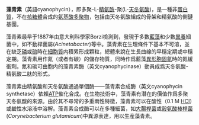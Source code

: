 '''藻青素'''（英語cyanophycin），即多聚-L-[[精氨酸|精氨酰]]-聚(L-[[天冬氨酸|天冬氨酸]])，是一種非[[蛋白質|蛋白質]]，不在[[核糖體|核糖體]]合成的[[氨基酸|氨基酸]][[聚合物|多聚物]]，包括由天冬氨酸組成的骨架和精氨酸的側鏈基團。

藻青素最早于1887年由意大利科學家Borzi檢測到，發現于多數[[藍藻|藍藻]]和少數[[異養|異養]]細菌中，如不動桿菌屬(''Acinetobacter'')等中。藻青素在生理條件下基本不可溶，並在缺乏[[磷|磷]]或[[硫|硫]]時在[[細胞質|細胞質]]内積累形成顆粒，總體來說在生長曲線的早穩定期或中穩定期。藻青素用作氮（或者有碳）的儲存物質，同時作爲藍藻[[異形胞|異形胞]][[固氮|固氮]]時的氮緩衝劑。氮和碳可由胞内的藻青素酶（英文cyanophycinase）動員成爲天冬氨酸-精氨酸二肽的形式。

藻青素由精氨酸和天冬氨酸通過單個酶——藻青素合成酶（英文cyanophycin synthetase）依賴[[三磷酸腺苷|ATP]]催化合成。在生物技術中，藻青素有潛在的價值作爲多聚天冬氨酸的來源。由於其不尋常的多重兩性特徵，藻青素可以在酸性（0.1 M [[鹽酸|HCl]]）或鹼性水溶液中溶解。藻青素合成酶可以在多種細菌，如[[大腸桿菌|大腸桿菌]]或[[穀氨酸棒桿菌|穀氨酸棒桿菌]](''Corynebacterium glutamicum'')中異源表達，用以生産藻青素。


{{Biochem-stub}}